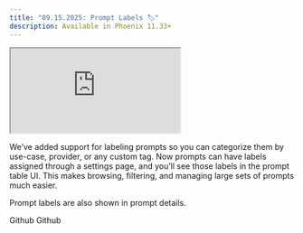 ```yaml
---
title: "09.15.2025: Prompt Labels 🏷️"
description: Available in Phoenix 11.33+
---
```


<Update label="09.15.2025">

<Frame>
<iframe src="https://cdn.iframe.ly/pEtL2hyu" className="aspect-video" allowfullscreen="" allow="encrypted-media *;"></iframe>
</Frame>

We’ve added support for labeling prompts so you can categorize them by use-case, provider, or any custom tag. Now prompts can have labels assigned through a settings page, and you’ll see those labels in the prompt table UI. This makes browsing, filtering, and managing large sets of prompts much easier.

Prompt labels are also shown in prompt details.

<Card title="feat(prompts): add prompt labels by mikeldking · Pull Request #9497 · Arize-ai/phoenixGitHub" href="https://github.com/Arize-ai/phoenix/pull/9497" icon="github"  horizontal>
Github
</Card>

<Card title="feat: show prompt labels in prompt details by mikeldking · Pull Request #9468 · Arize-ai/phoenixGitHub" href="https://github.com/Arize-ai/phoenix/pull/9468" icon="github"  horizontal>
Github
</Card>
</Update>
